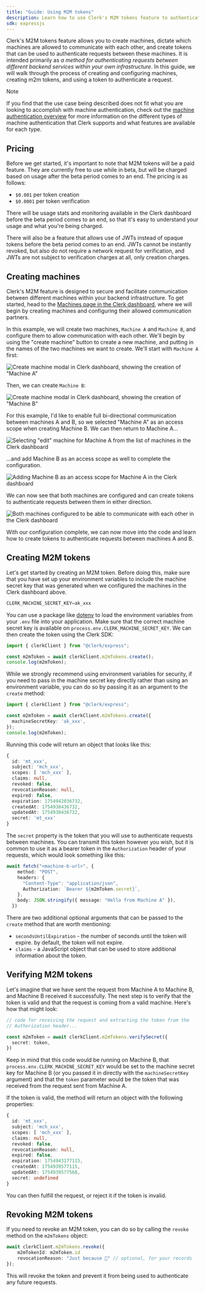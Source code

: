 ```yaml
---
title: "Guide: Using M2M tokens"
description: Learn how to use Clerk's M2M tokens feature to authenticate requests between machines.
sdk: expressjs
---
```


<If sdk="expressjs">
  <TutorialHero
    exampleRepo={[
  {
    title: "Express & Clerk M2M Tokens Example",
    link: "https://github.com/clerk/m2m-example/tree/main"
  }
]}
    beforeYouStart={[
  {
    title: "A Clerk application is required.",
    link: "/docs/quickstarts/setup-clerk",
    icon: "clerk",
  }
]}
  />
</If>

Clerk's M2M tokens feature allows you to create machines, dictate which machines are allowed to communicate with each other, and create tokens that can be used to authenticate requests between these machines. It is intended primarily as _a method for authenticating requests between different backend services within your own infrastructure_. In this guide, we will walk through the process of creating and configuring machines, creating m2m tokens, and using a token to authenticate a request.

> [!NOTE]
> If you find that the use case being described does not fit what you are looking to accomplish with machine authentication, check out the [machine authentication overview](/docs/machine-auth/overview) for more information on the different types of machine authentication that Clerk supports and what features are available for each type.

## Pricing

Before we get started, it's important to note that M2M tokens will be a paid feature. They are currently free to use while in beta, but will be charged based on usage after the beta period comes to an end. The pricing is as follows:

- `$0.001` per token creation
- `$0.0001` per token verification

There will be usage stats and monitoring available in the Clerk dashboard before the beta period comes to an end, so that it's easy to understand your usage and what you're being charged.

There will also be a feature that allows use of JWTs instead of opaque tokens before the beta period comes to an end. JWTs cannot be instantly revoked, but also do not require a network request for verification, and JWTs are not subject to verification charges at all, only creation charges.

## Creating machines

Clerk's M2M feature is designed to secure and facilitate communication between different machines within your backend infrastructure. To get started, head to the [Machines page in the Clerk dashboard](https://dashboard.clerk.com/last-active?path=machines), where we will begin by creating machines and configuring their allowed communication partners.

In this example, we will create two machines, `Machine A` and `Machine B`, and configure them to allow communication with each other. We'll begin by using the "create machine" button to create a new machine, and putting in the names of the two machines we want to create. We'll start with `Machine A` first:

![Create machine modal in Clerk dashboard, showing the creation of "Machine A"](/docs/images/machine-auth/create-machine.jpg)

Then, we can create `Machine B`:

![Create machine modal in Clerk dashboard, showing the creation of "Machine B"](/docs/images/machine-auth/machine-b.jpg)

For this example, I'd like to enable full bi-directional communication between machines A and B, so we selected "Machine A" as an access scope when creating Machine B. We can then return to Machine A...

![Selecting "edit" machine for Machine A from the list of machines in the Clerk dashboard](/docs/images/machine-auth/edit-machine-a.jpg)

...and add Machine B as an access scope as well to complete the configuration.

![Adding Machine B as an access scope for Machine A in the Clerk dashboard](/docs/images/machine-auth/add-machine-b.jpg)

We can now see that both machines are configured and can create tokens to authenticate requests between them in either direction.

![Both machines configured to be able to communicate with each other in the Clerk dashboard](/docs/images/machine-auth/final-config.jpg)

With our configuration complete, we can now move into the code and learn how to create tokens to authenticate requests between machines A and B.

## Creating M2M tokens

Let's get started by creating an M2M token. Before doing this, make sure that you have set up your environment variables to include the machine secret key that was generated when we configured the machines in the Clerk dashboard above.

```ts {{ filename: '.env' }}
CLERK_MACHINE_SECRET_KEY=ak_xxx
```

You can use a package like [dotenv](https://www.npmjs.com/package/dotenv) to load the environment variables from your `.env` file into your application. Make sure that the correct machine secret key is available on `process.env.CLERK_MACHINE_SECRET_KEY`. We can then create the token using the Clerk SDK:

```ts
import { clerkClient } from "@clerk/express";

const m2mToken = await clerkClient.m2mTokens.create();
console.log(m2mToken);
```

While we strongly recommend using environment variables for security, if you need to pass in the machine secret key directly rather than using an environment variable, you can do so by passing it as an argument to the `create` method:

```ts
import { clerkClient } from "@clerk/express";

const m2mToken = await clerkClient.m2mTokens.create({
  machineSecretKey: 'ak_xxx',
});
console.log(m2mToken);
```

Running this code will return an object that looks like this:

```ts
{
  id: 'mt_xxx',
  subject: 'mch_xxx',
  scopes: [ 'mch_xxx' ],
  claims: null,
  revoked: false,
  revocationReason: null,
  expired: false,
  expiration: 1754942036732,
  createdAt: 1754938436732,
  updatedAt: 1754938436732,
  secret: 'mt_xxx'
}
```

The `secret` property is the token that you will use to authenticate requests between machines. You can transmit this token however you wish, but it is common to use it as a bearer token in the `Authorization` header of your requests, which would look something like this:

```ts
await fetch("<machine-b-url>", {
    method: "POST",
    headers: {
      "Content-Type": "application/json",
      Authorization: `Bearer ${m2mToken.secret}`,
    },
    body: JSON.stringify({ message: "Hello from Machine A" }),
  })
```

There are two additional optional arguments that can be passed to the `create` method that are worth mentioning:

- `secondsUntilExpiration` - the number of seconds until the token will expire. by default, the token will not expire.
- `claims` - a JavaScript object that can be used to store additional information about the token.

## Verifying M2M tokens

Let's imagine that we have sent the request from Machine A to Machine B, and Machine B received it successfully. The next step is to verify that the token is valid and that the request is coming from a valid machine. Here's how that might look:

```ts
// code for receiving the request and extracting the token from the 
// Authorization header...

const m2mToken = await clerkClient.m2mTokens.verifySecret({
  secret: token,
})
```

Keep in mind that this code would be running on Machine B, that `process.env.CLERK_MACHINE_SECRET_KEY` would be set to the machine secret key for Machine B (or you passed it in directly with the `machineSecretKey` argument) and that the `token` parameter would be the token that was received from the request sent from Machine A.

If the token is valid, the method will return an object with the following properties:

```ts
{
  id: 'mt_xxx',
  subject: 'mch_xxx',
  scopes: [ 'mch_xxx' ],
  claims: null,
  revoked: false,
  revocationReason: null,
  expired: false,
  expiration: 1754943177115,
  createdAt: 1754939577115,
  updatedAt: 1754939577568,
  secret: undefined
}
```

You can then fulfill the request, or reject it if the token is invalid.

## Revoking M2M tokens

If you need to revoke an M2M token, you can do so by calling the `revoke` method on the `m2mTokens` object:

```ts
await clerkClient.m2mTokens.revoke({
    m2mTokenId: m2mToken.id
    revocationReason: "Just because 🤪" // optional, for your records
});
```

This will revoke the token and prevent it from being used to authenticate any future requests.
